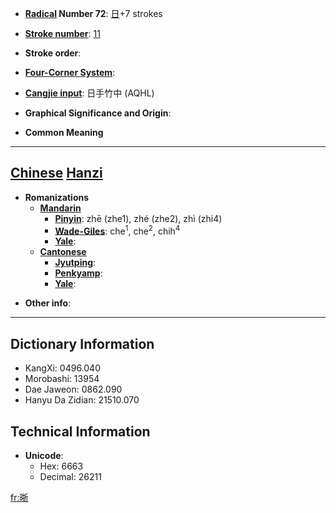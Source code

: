 * '''[[Wiktionary:Chinese radical index| Radical]] Number 72''': [[Wiktionary:Chinese radical index 日|日]]+7 strokes

* '''[[Wiktionary:Chinese total strokes index|Stroke number]]''': [[Wiktionary:Chinese total strokes index 11|11]]

* '''Stroke order''': 

* '''[[Wiktionary:Chinese four corner index|Four-Corner System]]''': 

* '''[[Wiktionary:Chinese Cangjie index|Cangjie input]]''': 日手竹中 (AQHL)

* '''Graphical Significance and Origin''': 

* '''Common Meaning'''

----

== [[Chinese]] [[Hanzi]] ==

* '''Romanizations'''
** '''[[Mandarin]]'''
*** '''[[Pinyin]]''': zhē (zhe1), zhé (zhe2), zhì (zhi4)
*** '''[[Wade-Giles]]''': che<sup>1</sup>, che<sup>2</sup>, chih<sup>4</sup>
*** '''[[Yale]]''': 
** '''[[Cantonese]]'''
*** '''[[Jyutping]]''':
*** '''[[Penkyamp]]''': 
*** '''[[Yale]]''': 

* '''Other info''': 

----

== Dictionary Information ==

* KangXi: 0496.040
* Morobashi: 13954
* Dae Jaweon: 0862.090
* Hanyu Da Zidian: 21510.070

== Technical Information ==

* '''Unicode''':
** Hex: 6663
** Decimal: 26211

[[fr:晣]]